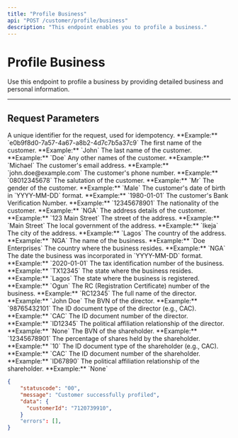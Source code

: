 ```yaml
---
title: "Profile Business"
api: "POST /customer/profile/business"
description: "This endpoint enables you to profile a business."
---
```


# Profile Business

Use this endpoint to profile a business by providing detailed business and personal information.

---

## Request Parameters

<ParamField header="requestId" type="string" required>
  A unique identifier for the request, used for idempotency.  
  **Example:** `e0b9f8d0-7a57-4a67-a8b2-4d7c7b5a37c9`
</ParamField>

<ParamField body="firstName" type="string" required>
  The first name of the customer.  
  **Example:** `John`
</ParamField>

<ParamField body="lastName" type="string" required>
  The last name of the customer.  
  **Example:** `Doe`
</ParamField>

<ParamField body="otherName" type="string" required>
  Any other names of the customer.  
  **Example:** `Michael`
</ParamField>

<ParamField body="email" type="string" required>
  The customer's email address.  
  **Example:** `john.doe@example.com`
</ParamField>

<ParamField body="phone" type="string" required>
  The customer's phone number.  
  **Example:** `08012345678`
</ParamField>

<ParamField body="salutation" type="string" required>
  The salutation of the customer.  
  **Example:** `Mr`
</ParamField>

<ParamField body="gender" type="string" required>
  The gender of the customer.  
  **Example:** `Male`
</ParamField>

<ParamField body="dateOfBirth" type="string" required>
  The customer's date of birth in `YYYY-MM-DD` format.  
  **Example:** `1980-01-01`
</ParamField>

<ParamField body="bvn" type="string" required>
  The customer's Bank Verification Number.  
  **Example:** `12345678901`
</ParamField>

<ParamField body="nationality" type="string" required>
  The nationality of the customer.  
  **Example:** `NGA`
</ParamField>

<ParamField body="address" type="object" required>
  <ParamField body="address" type="string" required>
    The address details of the customer.  
    **Example:** `123 Main Street`
  </ParamField>
  <ParamField body="street" type="string" required>
    The street of the address.  
    **Example:** `Main Street`
  </ParamField>
  <ParamField body="localGovernment" type="string" required>
    The local government of the address.  
    **Example:** `Ikeja`
  </ParamField>
  <ParamField body="city" type="string" required>
    The city of the address.  
    **Example:** `Lagos`
  </ParamField>
  <ParamField body="country" type="string" required>
    The country of the address.  
    **Example:** `NGA`
  </ParamField>
</ParamField>

<ParamField body="businessName" type="string" required>
  The name of the business.  
  **Example:** `Doe Enterprises`
</ParamField>

<ParamField body="countryOfResidence" type="string" required>
  The country where the business resides.  
  **Example:** `NGA`
</ParamField>

<ParamField body="dateOfIncorporation" type="string" required>
  The date the business was incorporated in `YYYY-MM-DD` format.  
  **Example:** `2020-01-01`
</ParamField>

<ParamField body="taxId" type="string" required>
  The tax identification number of the business.  
  **Example:** `TX12345`
</ParamField>

<ParamField body="stateOfResidence" type="string" required>
  The state where the business resides.  
  **Example:** `Lagos`
</ParamField>

<ParamField body="stateOfRegistration" type="string" required>
  The state where the business is registered.  
  **Example:** `Ogun`
</ParamField>

<ParamField body="rcNumber" type="string" required>
  The RC (Registration Certificate) number of the business.  
  **Example:** `RC12345`
</ParamField>

<ParamField body="directorFullName" type="string" required>
  The full name of the director.  
  **Example:** `John Doe`
</ParamField>

<ParamField body="directorBvn" type="string" required>
  The BVN of the director.  
  **Example:** `98765432101`
</ParamField>

<ParamField body="directorIdDocumentType" type="string" required>
  The ID document type of the director (e.g., CAC).  
  **Example:** `CAC`
</ParamField>

<ParamField body="directorIdDocumentNumber" type="string" required>
  The ID document number of the director.  
  **Example:** `ID12345`
</ParamField>

<ParamField body="directorPoliticalAffiliationRelationship" type="string" required>
  The political affiliation relationship of the director.  
  **Example:** `None`
</ParamField>

<ParamField body="shareholderShareholderBvn" type="string" required>
  The BVN of the shareholder.  
  **Example:** `12345678901`
</ParamField>

<ParamField body="shareholderPercentShareholder" type="string" required>
  The percentage of shares held by the shareholder.  
  **Example:** `10`
</ParamField>

<ParamField body="shareholderIdDocumentType" type="string" required>
  The ID document type of the shareholder (e.g., CAC).  
  **Example:** `CAC`
</ParamField>

<ParamField body="shareholderIdDocumentNumber" type="string" required>
  The ID document number of the shareholder.  
  **Example:** `ID67890`
</ParamField>

<ParamField body="shareholderPoliticalAffiliationRelationship" type="string" required>
  The political affiliation relationship of the shareholder.  
  **Example:** `None`
</ParamField>


<ResponseExample>

```json
{
    "statuscode": "00",
    "message": "Customer successfully profiled",
    "data": {
      "customerId": "7120739910",
    }
    "errors": [],
}
```

</ResponseExample>
